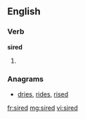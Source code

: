 ==English==
===Verb===
'''sired'''
# {{past of|[[sire]]}}

===Anagrams===
* [[dries#English|dries]], [[rides#English|rides]], [[rised#English|rised]]

[[fr:sired]]
[[mg:sired]]
[[vi:sired]]